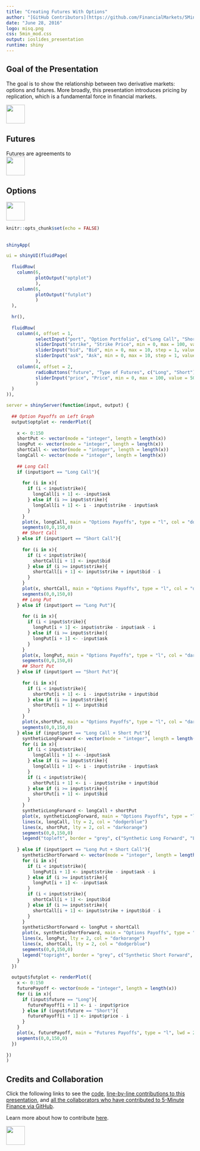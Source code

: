 ```yaml
---
title: "Creating Futures With Options"
author: "[GitHub Contributors](https://github.com/FinancialMarkets/5MinuteFinance/graphs/contributors)"
date: "June 28, 2016"
logo: misq.png
css: 5min_mod.css
output: ioslides_presentation
runtime: shiny
---
```


## Goal of the Presentation

The goal is to show the relationship between two derivative markets: options and futures.  More broadly, this presentation introduces pricing by replication, which is a fundamental force in financial markets.   


<div class="MIfooter"><img src="mi.png" style="height:50px;"></div> 

## Futures

Futures are agreements to 
<div class="MIfooter"><img src="mi.png" style="height:50px;"></div> 

## Options

<div class="MIfooter"><img src="mi.png" style="height:50px;"></div> 


```r
knitr::opts_chunk$set(echo = FALSE)
```

## <!--- Payoff Diagrams -->

```r

shinyApp(

ui = shinyUI(fluidPage(
  
  fluidRow(
    column(6, 
           plotOutput("optplot")
           ),
    column(6, 
           plotOutput("futplot")
           )
  ),
  
  hr(),
  
  fluidRow(
    column(4, offset = 1,
           selectInput("port", "Option Portfolio", c("Long Call", "Short Call", "Long Put", "Short Put", "Long Call + Short Put", "Long Put + Short Call"), selected = "Long Put + Short Call"),
           sliderInput("strike", "Strike Price", min = 0, max = 100, value = 55),
           sliderInput("bid", "Bid", min = 0, max = 10, step = 1, value = 3),
           sliderInput("ask", "Ask", min = 0, max = 10, step = 1, value = 8)
           ),
    column(4, offset = 2,
           radioButtons("future", "Type of Futures", c("Long", "Short"), selected = "Short"),
           sliderInput("price", "Price", min = 0, max = 100, value = 50)
           )
  )
)),

server = shinyServer(function(input, output) {
  
  ## Option Payoffs on Left Graph 
  output$optplot <- renderPlot({
    
    x <- 0:150
    shortPut <- vector(mode = "integer", length = length(x))
    longPut <- vector(mode = "integer", length = length(x))
    shortCall <- vector(mode = "integer", length = length(x))
    longCall <- vector(mode = "integer", length = length(x))
    
    ## Long Call
    if (input$port == "Long Call"){
      
      for (i in x){
        if (i < input$strike){
          longCall[i + 1] <- -input$ask
        } else if (i >= input$strike){
          longCall[i + 1] <- i - input$strike - input$ask
        }
      }
      plot(x, longCall, main = "Options Payoffs", type = "l", col = "dodgerblue", lwd = 2, xlab = "Underlying Stock Price", ylab = "Profit/Loss", xlim = c(0,100), ylim = c(-input$price, input$price))
      segments(0,0,150,0)
      ## Short Call
    } else if (input$port == "Short Call"){
      
      for (i in x){
        if (i < input$strike){
          shortCall[i + 1] <- input$bid
        } else if (i >= input$strike){
          shortCall[i + 1] <- input$strike + input$bid - i
        }
      }
      plot(x, shortCall, main = "Options Payoffs", type = "l", col = "dodgerblue", lwd = 2, xlab = "Underlying Stock Price", ylab = "Profit/Loss", xlim = c(0,100), ylim = c(-input$price, input$price))
      segments(0,0,150,0)
      ## Long Put
    } else if (input$port == "Long Put"){
  
      for (i in x){
        if (i < input$strike){
          longPut[i + 1] <- input$strike - input$ask - i
        } else if (i >= input$strike){
          longPut[i + 1] <- -input$ask
        }
      }
      plot(x, longPut, main = "Options Payoffs", type = "l", col = "darkorange", lwd = 2, xlab = "Underlying Stock Price", ylab = "Profit/Loss", xlim = c(0,100), ylim = c(-input$price, input$price))
      segments(0,0,150,0)
      ## Short Put
    } else if (input$port == "Short Put"){
      
      for (i in x){
        if (i < input$strike){
          shortPut[i + 1] <- i - input$strike + input$bid
        } else if (i >= input$strike){
          shortPut[i + 1] <- input$bid
        }
      }
      plot(x,shortPut, main = "Options Payoffs", type = "l", col = "darkorange", lwd = 2, xlab = "Underlying Stock Price", ylab = "Profit/Loss", xlim = c(0,100), ylim = c(-input$price, input$price))
      segments(0,0,150,0)
    } else if (input$port == "Long Call + Short Put"){
      syntheticLongForward <- vector(mode = "integer", length = length(x))
      for (i in x){
        if (i < input$strike){
          longCall[i + 1] <- -input$ask
        } else if (i >= input$strike){
          longCall[i + 1] <- i - input$strike - input$ask
        }
        if (i < input$strike){
          shortPut[i + 1] <- i - input$strike + input$bid
        } else if (i >= input$strike){
          shortPut[i + 1] <- input$bid
        }
      }
      syntheticLongForward <- longCall + shortPut
      plot(x, syntheticLongForward, main = "Options Payoffs", type = "l", lwd = 2, xlab = "Underlying Stock Price", ylab = "Profit/Loss", xlim = c(0,100), ylim = c(-input$price, input$price))
      lines(x, longCall, lty = 2, col = "dodgerblue")
      lines(x, shortPut, lty = 2, col = "darkorange")
      segments(0,0,150,0)
      legend("topleft", border = "grey", c("Synthetic Long Forward", "Long Call", "Short Put"), lty = c("solid", "dashed", "dashed"), col = c(1, "dodgerblue", "darkorange"), lwd = c(2,1,1))
      
    } else if (input$port == "Long Put + Short Call"){
      syntheticShortForward <- vector(mode = "integer", length = length(x))
      for (i in x){
        if (i < input$strike){
          longPut[i + 1] <- input$strike - input$ask - i
        } else if (i >= input$strike){
          longPut[i + 1] <- -input$ask
        }
        if (i < input$strike){
          shortCall[i + 1] <- input$bid
        } else if (i >= input$strike){
          shortCall[i + 1] <- input$strike + input$bid - i
        }
      }
      syntheticShortForward <- longPut + shortCall
      plot(x, syntheticShortForward, main = "Options Payoffs", type = "l", lwd = 2, xlab = "Underlying Stock Price", ylab = "Profit/Loss", xlim = c(0,100), ylim = c(-input$price, input$price))
      lines(x, longPut, lty = 2, col = "darkorange")
      lines(x, shortCall, lty = 2, col = "dodgerblue")
      segments(0,0,150,0)
      legend("topright", border = "grey", c("Synthetic Short Forward", "Long Put", "Short Call"), lty = c("solid", "dashed", "dashed"), col = c(1, "darkorange", "dodgerblue"), lwd = c(2,1,1))
    }
  })
  
  output$futplot <- renderPlot({
    x <- 0:150
    futurePayoff <- vector(mode = "integer", length = length(x))
    for (i in x){
      if (input$future == "Long"){
        futurePayoff[i + 1] <- i - input$price
      } else if (input$future == "Short"){
        futurePayoff[i + 1] <- input$price - i
      }
    }
    plot(x, futurePayoff, main = "Futures Payoffs", type = "l", lwd = 2, xlab = "Underlying Stock Price", ylab = "Profit/Loss", xlim = c(0,100), ylim = c(-input$price, input$price))
    segments(0,0,150,0)
  })
  
})
)
```


<!---
Example data for second app:  user chooses the time and the app plots the payoff from the futures and synthetic futures positions.

day         time                strike          type           EZ delivery  EZ price                ES delivery       ES price   years to exp
20150828  08:34:19              2000             C               1509       33.2500000               1509            1980.891  0.06399223
20150828  08:34:23              2000             P               1509       52.2500000               1509            1981.093  0.06399236



20150828  11:31:36              2000             C               1509       34.0000000               1509            1983.044  0.06432953
20150828  11:31:38              2000             P               1509       50.7500000               1509            1983.342  0.06432959



20150828  11:07:13              2000             P               1509        53.0000000               1509            1979.500  0.06428314
20150828  11:07:16              2000             C               1509        32.5000000               1509            1979.066  0.06428323
-->


## Credits and Collaboration

Click the following links to see the [code](https://github.com/FinancialMarkets/5MinuteFinance/blob/master/Options/creating_futures_with_options/creating_futures_with_options.Rmd), [line-by-line contributions to this presentation](https://github.com/FinancialMarkets/5MinuteFinance/blame/master/Options/creating_futures_with_options/creating_futures_with_options.Rmd), and [all the collaborators who have contributed to 5-Minute Finance via GitHub](https://github.com/FinancialMarkets/5MinuteFinance/graphs/contributors).

Learn more about how to contribute [here](http://www.5minutefinance.org/how-to-contribute).

<div class="MIfooter"><img src="mi.png" style="height:50px;"></div> 
